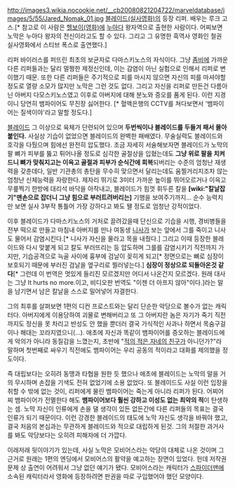 http://images3.wikia.nocookie.net/__cb20080821204722/marveldatabase/images/5/55/Jared_Nomak_01.jpg
[[블레이드(실사영화)]]의 등장 리퍼. 배우는 루크 고스.[* 참고로 이 사람은 [[헬보이(영화)]]에 [[누아다]] 왕자역으로 출현한 사람이다. 어찌보면 노막은 누아다 왕자의 전신이라고도 할 수 있다. 그리고 그 유명한 흑역사 영화인 철권 실사영화에서 스티브 폭스로 출연했다.]

리퍼 바이러스를 퍼뜨린 최초의 보균자로 다마스키노스의 자식이다. 그냥 [[좀비]]에 가까운 다른 리퍼들과는 달리 멀쩡한 제정신인데, 이는 감염이 아닌 실험으로 인해서 리퍼로 변이했기 때문. 또한 다른 리퍼들은 주기적으로 피를 마시지 않으면 자신의 피를 마셔야할 정도로 열량 소모가 많지만 노막은 그런 것도 없다. 그리고 자신을 리퍼로 만든건 다름아닌 아버지 다모스키노스였고 이후로 아버지에 대해 분노와 증오를 품게 된다. 이런 지경이니 당연히 뱀파이어도 무진장 싫어한다. [* 혈액은행의 CCTV를 쳐다보면서 '뱀파이어는 질색이야'라고 말할 정도다.] 

[[블레이드(마블 코믹스)|블레이드]] 그 이상으로 육체가 단련되어 있으며 '''두번씩이나 블레이드를 두들겨 패서 몰아붙인다.''' 사실상 기습이 없었으면 블레이드의 완벽한 패배였다. 무술실력도 블레이드와 호각을 다퉜으며 힘에선 완전히 압도했다. 조금 자세히 서술해보자면 블레이드가 노막의 팔 뼈가 피부를 뚫고 튀어나올 정도로 심각한 골절상을 입혔는데도 '''그냥 위로 팔을 치켜드니 뼈가 맞춰지고는 이윽고 골절과 피부가 순식간에 회복'''되버리는 수준의 엄청난 재생력을 갖춘데다, 일반 기관총의 총탄을 무수히 맞으면서 달리는데도 움찔거리지조차 않는 엄청난 신체능력을 자랑한다. 제자리 뛰기로 3미터 가까운 높이를 뛰어오르거나 이윽고 무릎찍기 한방에 대리석 바닥을 아작내고, 블레이드가 힘껏 휘두른 칼을 '''[wiki:"칼날잡기"맨손으로 잡더니 그냥 힘으로 부러트려버리는]''' 기행을 보여주기까지... 순수 능력치만 보면 실사 3부작 통틀어 가장 강하다고 봐도 됄 정도로 엄청난 강적이었다.

이후 블레이드가 다마스키노스의 거처로 끌려갔을때 단신으로 기습을 시행, 경비병들을 전부 떡으로 만들고 마침내 아버지를 만나 여동생 [[니사]]가 보는 앞에서 그를 죽이고 니사도 물어서 감염시킨다.[* 니사가 자신을 물라고 목을 내줬다.] 그리고 이때 등장한 블레이드와 다시 맞붙게 되고 칼도 부러뜨리는 등 압도하며 그를를 감염시키기 직전까지 가지만, 기습공격으로 늑골 사이에 흉부에 검날이 꽂히게 되고[* 정면으로는 뼈로 심장이 보호되기 때문에 부러진 검날을 옆구리로 찔러넣는다.] '''심장이 정상으로 되돌아온것 같다'''[* 그런데 이 번역은 멋있게 들리진 모르겠지만 어디서 나온건지 모르겠다. 원래 대사는 그냥 It hurts no more.이고, 비디오판 번역도 "이젠 더 아프지 않아"이다.]라는 말을 남기면서 남은 칼날을 스스로 밀어넣어 자결한다. 

그의 최후를 살펴보면 1편의 디컨 프로스트와는 달리 단순한 악당으로 볼수가 없는 캐릭터다. 아버지에게 이용당하여 괴물로 변해버리고 또 그 아버지란 놈은 자기가 죽기 직전까지도 정신을 못 차리고 반성도 안 했을 뿐더러 결국 가식적인 사과나 하면서 목숨구걸이나 해대는 꼬라지였으니(...). 애초에 자신과 똑같이 뱀파이어를 증오하는  블레이드에게 악의가 아니라 동질감을 느꼈는지, 초반에 "[[적의 적은 나의 친구|적의 적은 자네의 친구]]가 아니던가?"라 말하며 첫번째로 싸우기 직전에도 뱀파이어는 우리 공동의 적이라고 대화를 제의했을 정도이다.

즉 대립보다는 오히려 동맹과 타협을 원한 듯 했으나 애초에 블레이드는 노막의 말을 거의 무시하며 손잡을 기색도 전혀 없었기에 소용 없었다. 또 블레이드도 사실 이런 입장을 취할 수 밖에 없는 것이, 리퍼에게 물린 뱀파이어는 죽는게 아니라 리퍼가 된다. 어찌어찌 뱀파이어가 전멸한다 해도 '''뱀파이어보다 훨씬 강하고 이성도 없는 최악의 적'''이 탄생하는 셈. 노막 자신이 인류에게 손을 댈 생각이 있든 없든간에 다른 리퍼들의 목표는 결국 인류가 되기 때문이다. 이런 강경한 블레이드의 태도에 노막 자신도 생각을 바꿔야 했고, 결국 처음의 본심과는 무관하게 블레이드와 적으로 대립하게 된것. 그의 처절한 과거사를 봐도 악당보다는 오히려 피해자에 더 가깝다.

이래저래 뒷이야기가 있는데, 사실 노막은 모비어스라는 악당의 대체로 나온 것이며 그 근거로 원래는 1편의 엔딩에서 모비어스의 활약을 예고하는 장면이 있었다. 헌데 저작권 문제 상 출연이 어려워서 그냥 없던 얘기가 됐다. 모비어스라는 캐릭터가 [[스파이더맨]]에 소속된 캐릭터라서 영화에 등장하려면 판권을 따로 구입했어야 했던 모양이다.
